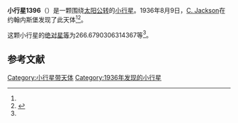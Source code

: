 {{Infobox planet
| bgcolour = #FFFFC0
| name = 1396 Outeniqua
| symbol = 
| image = 
| caption = 
| discovery = yes
| discovery_ref = 
| discoverer = [[C._Jackson|C. Jackson]]
| discovery_site = [[约翰内斯堡|约翰内斯堡]] 
| discovered = 1936年8月9日
| designations = yes
| mp_name = 
| named_after = 
| alt_names = 1936 PF/ 1930 XV / 1933 SL1 / 1949 HG1 / 1950 TO2 / 1957 WE1 / 1977 TB4 / A912 HF
| mp_category = [[主带小行星|主带小行星]]
| orbit_ref = <ref name="a">[http://ssd.jpl.nasa.gov/sbdb.cgi?sstr=1396 1396 Outeniqua] {{Wayback|url=http://ssd.jpl.nasa.gov/sbdb.cgi?sstr=1396 |date=20201118120248 }}，小行星數據庫瀏覽器（JPL Small-Body Database Browser）－[[美国国家航空航天局|美国国家航空航天局]]喷气推进实验室</ref>
| epoch = 2456400.5 (2013年4月18日更新)
| aphelion = {{convert|2.619665595841182|AU|km|3|abbr=on|lk=out}}
| perihelion = {{convert|1.875321118229679|AU|km|3|abbr=on}}
| semimajor = {{convert|2.247493357035431|AU|km|3|abbr=on}}
| eccentricity = 0.165594367
| period = 1230.682576 [[日|日]]<br />3.37[[儒略年|儒略年]]
| avg_speed = 
| inclination = 4.493926662568726
| asc_node = 359.5437528694096
| mean_anomaly = 
| arg_peri = 266.6790306314367
| satellites = 
| physical_characteristics = yes
| dimensions = 
| mass = 
| density = 
| surface_grav = 
| escape_velocity = 
| sidereal_day = 
| axial_tilt = 
| pole_ecliptic_lat = 
| pole_ecliptic_lon = 
| albedo = 
| temperatures= 
| temp_name1 = 
| mean_temp_1 = 
| max_temp_1 = 
| temp_name2 = 
| max_temp_2 = 
| spectral_type = 
| abs_magnitude = 266.6790306314367
}}

'''小行星1396'''（{{lang-en|1396 Outeniqua}}）是一颗围绕[[太阳|太阳]][[公转|公转]]的[[小行星|小行星]]。1936年8月9日，[[C._Jackson|C. Jackson]]在约翰内斯堡发现了此天体<ref name="a" /><ref>{{cite news|title=小行星列表|url=http://cfa-www.harvard.edu/iau/lists/NumberedMPs.txt|accessdate=2013-07-08|newspaper=哈佛大学|archive-date=2008-05-17|archive-url=https://web.archive.org/web/20080517010638/http://cfa-www.harvard.edu/iau/lists/NumberedMPs.txt|dead-url=no}}</ref>。

这颗小行星的[[绝对星等|绝对星等]]为266.6790306314367等<ref name="a" />。

==参考文献==
{{reflist}}
{{Minor Planet Number|[[小行星1395|小行星1395]]|[[小行星1397|小行星1397]]}}

{{小天体}}

[[Category:小行星带天体|Category:小行星带天体]]
[[Category:1936年发现的小行星|Category:1936年发现的小行星]]

{{asteroid-stub}}